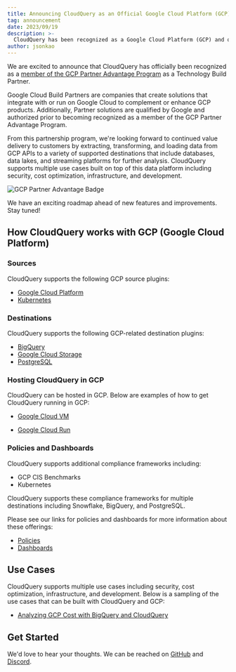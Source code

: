 ```yaml
---
title: Announcing CloudQuery as an Official Google Cloud Platform (GCP) Build Partner
tag: announcement
date: 2023/09/19
description: >-
  CloudQuery has been recognized as a Google Cloud Platform (GCP) and qualified via solution validation and authorization.  This partner program will enable CloudQuery to build and service more customer needs relating to GCP including security, cost optimization, infrastructure, and development.
author: jsonkao
---
```



<BlogHeader/>

We are excited to announce that CloudQuery has officially been recognized as a [member of the GCP Partner Advantage Program](https://cloud.google.com/find-a-partner/partner/cloudquery) as a Technology Build Partner.  

Google Cloud Build Partners are companies that create solutions that integrate with or run on Google Cloud to complement or enhance GCP products.  Additionally, Partner solutions are qualified by Google and authorized prior to becoming recognized as a member of the GCP Partner Advantage Program.

From this partnership program, we're looking forward to continued value delivery to customers by extracting, transforming, and loading data from GCP APIs to a variety of supported destinations that include databases, data lakes, and streaming platforms for further analysis.  CloudQuery supports multiple use cases built on top of this data platform including security, cost optimization, infrastructure, and development.

![GCP Partner Advantage Badge](/images/blog/announcing-gcp-partnership/gcp_partner_badge.png)

We have an exciting roadmap ahead of new features and improvements.  Stay tuned!

## How CloudQuery works with GCP (Google Cloud Platform)

### Sources

CloudQuery supports the following GCP source plugins:

* [Google Cloud Platform](https://www.cloudquery.io/docs/plugins/sources/gcp/overview)
* [Kubernetes](https://www.cloudquery.io/docs/plugins/sources/k8s/overview)

### Destinations

CloudQuery supports the following GCP-related destination plugins:

* [BigQuery](https://www.cloudquery.io/docs/plugins/destinations/bigquery/overview)
* [Google Cloud Storage](https://www.cloudquery.io/docs/plugins/destinations/gcs/overview)
* [PostgreSQL](https://www.cloudquery.io/docs/plugins/destinations/postgresql/overview)


### Hosting CloudQuery in GCP

CloudQuery can be hosted in GCP.  Below are examples of how to get CloudQuery running in GCP:

* [Google Cloud VM](https://www.cloudquery.io/docs/deployment/google-cloud-vm)

* [Google Cloud Run](https://www.cloudquery.io/docs/deployment/cloud-run)


### Policies and Dashboards

CloudQuery supports additional compliance frameworks including:

* GCP CIS Benchmarks
* Kubernetes 

CloudQuery supports these compliance frameworks for multiple destinations including Snowflake, BigQuery, and PostgreSQL.

Please see our links for policies and dashboards for more information about these offerings:
* [Policies](https://www.cloudquery.io/docs/core-concepts/policies)
* [Dashboards](https://www.cloudquery.io/docs/core-concepts/dashboards)

## Use Cases

CloudQuery supports multiple use cases including security, cost optimization, infrastructure, and development.  Below is a sampling of the use cases that can be built with CloudQuery and GCP:

* [Analyzing GCP Cost with BigQuery and CloudQuery](https://www.cloudquery.io/blog/analysing-gcp-cost-with-bigquery-and-cq)

## Get Started

We'd love to hear your thoughts.  We can be reached on [GitHub](https://github.com/cloudquery/cloudquery/issues) and [Discord](https://www.cloudquery.io/discord).